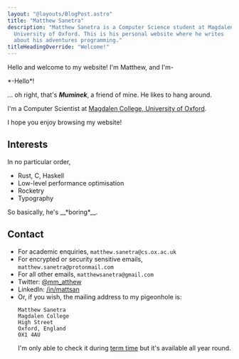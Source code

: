 ```yaml
---
layout: "@layouts/BlogPost.astro"
title: "Matthew Sanetra"
description: "Matthew Sanetra is a Computer Science student at Magdalen College,
  University of Oxford. This is his personal website where he writes
  about his adventures programming."
titleHeadingOverride: "Welcome!"
---
```



Hello and welcome to my website! I'm Matthew, and I'm-

<Moomin which="muminek" side="right">
  *-Hello*!
</Moomin>

... oh right, that's __*Muminek*__, a friend of mine. He likes to hang around.

I'm a Computer Scientist at [Magdalen College, University of Oxford](https://www.magd.ox.ac.uk/).

I hope you enjoy browsing my website!

## Interests

In no particular order,

- Rust, C, Haskell
- Low-level performance optimisation
- Rocketry
- Typography

<Moomin which="muminek" side="left">
  So basically, he's __*boring*__.
</Moomin>

## Contact

- For academic enquiries, `matthew.sanetra@cs.ox.ac.uk`
- For encrypted or security sensitive emails, `matthew.sanetra@protonmail.com`
- For all other emails, `matthewsanetra@gmail.com`
- Twitter: [@mm_atthew](https://twitter.com/mm_atthew)
- LinkedIn: [/in/mattsan](https://linkedin.com/in/mattsan)
- Or, if you wish, the mailing address to my pigeonhole is:
  ```
  Matthew Sanetra
  Magdalen College
  High Street
  Oxford, England
  OX1 4AU
  ```
  I'm only able to check it during [term time](https://www.ox.ac.uk/about/facts-and-figures/dates-of-term) but it's available all year round.
